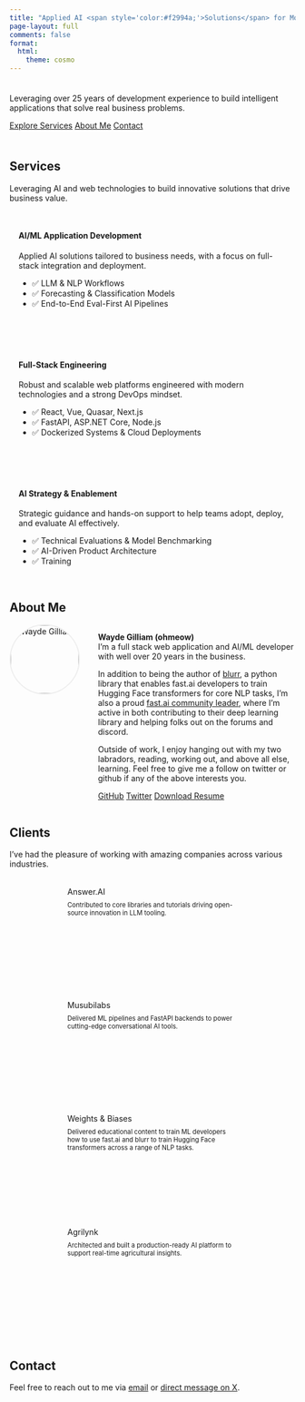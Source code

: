 ```yaml
---
title: "Applied AI <span style='color:#f2994a;'>Solutions</span> for Modern Businesses"
page-layout: full
comments: false
format:
  html:
    theme: cosmo
---
```


::: {.hero style="padding: 0.5rem 0; text-align: left;"}
Leveraging over 25 years of development experience to build intelligent applications that solve real business problems.

[Explore Services](#services){.btn .btn-outline-secondary} 
[About Me](#about){.btn .btn-outline-secondary}
[Contact](#contact){.btn .btn-outline-secondary}
:::

## Services {#services}

Leveraging AI and web technologies to build innovative solutions that drive business value.

::: {style="display: flex; gap: 1.5rem; flex-wrap: wrap;"}

::: {.card style="flex:1; min-width:250px;padding:1rem;"}
#### AI/ML Application Development
Applied AI solutions tailored to business needs, with a focus on full-stack integration and deployment.

- ✅ LLM & NLP Workflows
- ✅ Forecasting & Classification Models
- ✅ End-to-End Eval-First AI Pipelines
:::

::: {.card style="flex:1; min-width:250px;padding:1rem;"}
#### Full-Stack Engineering
Robust and scalable web platforms engineered with modern technologies and a strong DevOps mindset.

- ✅ React, Vue, Quasar, Next.js
- ✅ FastAPI, ASP.NET Core, Node.js
- ✅ Dockerized Systems & Cloud Deployments
:::

::: {.card style="flex:1; min-width:250px;padding:1rem;"}
#### AI Strategy & Enablement
Strategic guidance and hands-on support to help teams adopt, deploy, and evaluate AI effectively.

- ✅ Technical Evaluations & Model Benchmarking
- ✅ AI-Driven Product Architecture
- ✅ Training
:::

:::

## About Me {#about}

<div style="display:flex;align-items:flex-start;gap:2rem;">
<img src="profile.png" alt="Wayde Gilliam" style="width:120px;border-radius:50%;border:2px solid #eee;" class="d-none d-md-block">
<div>
**Wayde Gilliam (ohmeow)**  
I'm a full stack web application and AI/ML developer with well over 20 years in the business. 

In addition to being the author of [blurr](https://ohmeow.github.io/blurr/){target="_blank"}, a python library that enables fast.ai developers to train Hugging Face transformers for core NLP tasks, I'm also a proud [fast.ai community leader](https://forums.fast.ai/u/wgpubs/summary){target="_blank"}, where I'm active in both contributing to their deep learning library and helping folks out on the forums and discord. 

Outside of work, I enjoy hanging out with my two labradors, reading, working out, and above all else, learning.  Feel free to give me a follow on twitter or github if any of the above interests you.

[<i class="bi bi-github"></i> GitHub](https://github.com/ohmeow){.ohmeow-button-outline target="_blank"} 
[<i class="bi-twitter-x"></i> Twitter](https://twitter.com/waydegilliam){.ohmeow-button-outline target="_blank"} 
[<i class="bi bi-file-earmark-arrow-down"></i> Download Resume](resume_wgilliam_202505.pdf){.ohmeow-button target="_blank"} 
</div>
</div>


## Clients

I've had the pleasure of working with amazing companies across various industries.

::: {.client-logos style="display:flex;gap:2rem;justify-content:center;flex-wrap:wrap;margin:2rem 0;"}
::: {.client-cards}
<div class="client-card" style="max-width: 300px; height: 200px;"><div>Answer.AI</div><div style="font-size: 0.8em; font-weight: normal; margin-top: 0.5rem;">Contributed to core libraries and tutorials driving open-source innovation in LLM tooling.</div></div>
<div class="client-card" style="max-width: 300px; height: 200px;"><div>Musubilabs</div><div style="font-size: 0.8em; font-weight: normal; margin-top: 0.5rem;">Delivered ML pipelines and FastAPI backends to power cutting-edge conversational AI tools.</div></div>
<div class="client-card" style="max-width: 300px; height: 200px;"><div>Weights & Biases</div><div style="font-size: 0.8em; font-weight: normal; margin-top: 0.5rem;">Delivered educational content to train ML developers how to use fast.ai and blurr to train Hugging Face transformers across a range of NLP tasks.</div></div>
<div class="client-card" style="max-width: 300px; height: 200px;"><div>Agrilynk</div><div style="font-size: 0.8em; font-weight: normal; margin-top: 0.5rem;">Architected and built a production-ready AI platform to support real-time agricultural insights.</div></div>
:::
:::

## Contact {#contact}

Feel free to reach out to me via <a href="mailto:wgilliam@ohmeow.com">email</a> or <a href="https://twitter.com/messages/compose?recipient_id=waydegilliam" target="_blank">direct message on X</a>.

